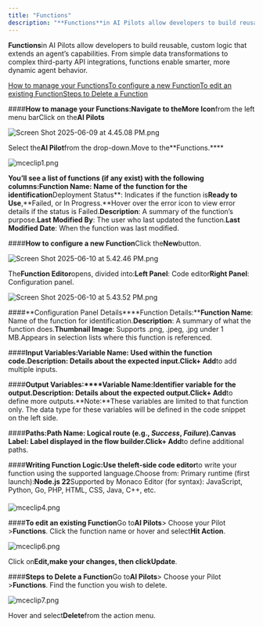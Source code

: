 ```yaml
---
title: "Functions"
description: "**Functions**in AI Pilots allow developers to build reusable, custom logic that extends an agent’s capabilities. From simple data transformations to c..."
---
```


**Functions**in AI Pilots allow developers to build reusable, custom logic that extends an agent’s capabilities. From simple data transformations to complex third-party API integrations, functions enable smarter, more dynamic agent behavior.

[How to manage your Functions](https://support.salesmate.io/hc/en-us/articles/46626581723545-Functions#h_01JW8WD30Y2EA71CM853Y74WST)[To configure a new Function](https://support.salesmate.io/hc/en-us/articles/46626581723545-Functions#h_01JW8YF5MYF74Z436VXMH3CHRR)[To edit an existing Function](https://support.salesmate.io/hc/en-us/articles/46626581723545-Functions#h_01JW90002QYBYNJ0C0CTZYYX71)[Steps to Delete a Function](https://support.salesmate.io/hc/en-us/articles/46626581723545-Functions#h_01JW9023WV07P2EAFET82FZB1F)

####**How to manage your Functions:**Navigate to the**More Icon**from the left menu barClick on the**AI Pilots**

![Screen Shot 2025-06-09 at 4.45.08 PM.png](./images/Screen-Shot-2025-06-09-at-4.45.08-PM-3.png)

Select the**AI Pilot**from the drop-down.Move to the**Functions.****

![mceclip1.png](./images/mceclip1-3.png)

**You’ll see a list of functions (if any exist) with the following columns:**Function Name**: Name of the function for the identification**Deployment Status**: Indicates if the function is**Ready to Use**,**Failed, or In Progress.**Hover over the error icon to view error details if the status is Failed.**Description**: A summary of the function’s purpose.**Last Modified By**: The user who last updated the function.**Last Modified Date**: When the function was last modified.

####**How to configure a new Function**Click the**New**button.

![Screen Shot 2025-06-10 at 5.42.46 PM.png](./images/Screen-Shot-2025-06-10-at-5.42.46-PM.png)

The**Function Editor**opens, divided into:**Left Panel**: Code editor**Right Panel**: Configuration panel.

![Screen Shot 2025-06-10 at 5.43.52 PM.png](./images/Screen-Shot-2025-06-10-at-5.43.52-PM.png)

####**Configuration Panel Details****Function Details:****Function Name**: Name of the function for identification.**Description**: A summary of what the function does.**Thumbnail Image**:
Supports .png, .jpeg, .jpg under 1 MB.Appears in selection lists where this function is referenced.

####**Input Variables:****Variable Name**: Used within the function code.**Description**: Details about the expected input.Click**\+ Add**to add multiple inputs.

####**Output Variables:****Variable Name:**Identifier variable for the output.**Description**: Details about the expected output.Click**\+ Add**to define more outputs.**Note:**These variables are limited to that function only. The data type for these variables will be defined in the code snippet on the left side.

####**Paths:****Path Name**: Logical route (e.g., _Success_, _Failure_).**Canvas Label**: Label displayed in the flow builder.Click**\+ Add**to define additional paths.

####**Writing Function Logic:**Use the**left-side code editor**to write your function using the supported language.Choose from:
Primary runtime (first launch):**Node.js 22**Supported by Monaco Editor (for syntax): JavaScript, Python, Go, PHP, HTML, CSS, Java, C++, etc.

####

![mceclip4.png](./images/mceclip4-2.png)

####**To edit an existing Function**Go to**AI Pilots**> Choose your Pilot >**Functions**. Click the function name or hover and select**Hit Action**.

![mceclip6.png](./images/mceclip6-2.png)

Click on**Edit,**make your changes, then click**Update**.

####**Steps to Delete a Function**Go to**AI Pilots**> Choose your Pilot >**Functions**. Find the function you wish to delete.

![mceclip7.png](./images/mceclip7-2.png)

Hover and select**Delete**from the action menu.
